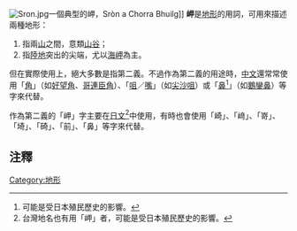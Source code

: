 {{Unreferenced|time=2020-10-03T15:05:32+00:00}}
[[File:Sron.jpg|thumb]]一個典型的岬，Sròn a Chorra Bhuilg]]
'''岬'''是[[地形|地形]]的用詞，可用來描述兩種地形：
# 指兩[[山|山]]之間，意類[[山谷|山谷]]；
# 指[[陸地|陸地]]突出的尖端，尤以[[海岬|海岬]]為主。
但在實際使用上，絕大多數是指第二義。不過作為第二義的用途時，[[中文|中文]]還常常使用「[[角|角]]」（如[[好望角|好望角]]、[[哥連臣角|哥連臣角]]）、「[[咀|咀]]／[[嘴|嘴]]」（如[[尖沙咀|尖沙咀]]）或「[[鼻|鼻]]<ref>可能是受日本殖民歷史的影響。</ref>」（如[[鵝鑾鼻|鵝鑾鼻]]）等字來代替。

作為第二義的「岬」字主要在[[日文|日文]]<ref>台灣地名也有用「岬」者，可能是受日本殖民歷史的影響。</ref>中使用，有時也會使用「崎」、「﨑」、「嵜」、「埼」、「碕」、「前」、「鼻」等字來代替。

{{wikt}}

== 注釋 ==
<references />
{{Geo-term-stub}}

[[Category:地形|Category:地形]]